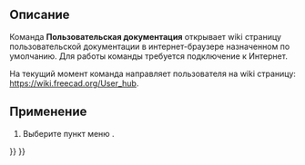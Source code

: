 <languages/>

{{Docnav/ru
|[[Std_FreeCADDonation/ru|Команда "Поддержать"]]
|[[Std_FreeCADPowerUserHub/ru|Команда "Документация по созданию скриптов на Python"]]
|[[Std_Help_Menu/ru|Меню "Справка"]]
|IconL=Std_FreeCADDonation.svg
|IconR=Std_FreeCADPowerUserHub.svg
|IconC=Freecad.svg
}}

{{GuiCommand/ru
|Name/ru=Пользовательская документация
|Name=Std_FreeCADUserHub
|MenuLocation=Помощь → Пользовательская документация
|Workbenches=Все
|SeeAlso=[[Std_FreeCADWebsite/ru|Сайт FreeCAD]], [[Std_FreeCADPowerUserHub/ru|Документация по созданию скриптов на Python]], [[Std_FreeCADForum/ru|Форум FreeCAD]], [[Std_FreeCADFAQ/ru|FreeCAD Часто Задаваемые  Вопросы]]
}}

<span id="Description"></span>
==Описание==

Команда '''Пользовательская документация''' открывает wiki страницу пользовательской документации в интернет-браузере назначенном по умолчанию. Для работы команды требуется подключение к Интернет.

На текущий момент команда направляет пользователя на wiki страницу: [https://wiki.freecad.org/User_hub https://wiki.freecad.org/User_hub].

<span id="Usage"></span>
==Применение==

# Выберите пункт меню {{MenuCommand|Помощь → [[Image:Std_FreeCADUserHub.svg|16px]] Пользовательская документация}}.


{{Docnav/ru
|[[Std_FreeCADDonation/ru|Команда "Поддержать"]]
|[[Std_FreeCADPowerUserHub/ru|Команда "Документация по созданию скриптов на Python"]]
|[[Std_Help_Menu/ru|Меню "Справка"]]
|IconL=Std_FreeCADDonation.svg
|IconR=Std_FreeCADPowerUserHub.svg
|IconC=Freecad.svg
}}

{{Std_Base_navi{{#translation:}}}}
{{Userdocnavi{{#translation:}}}}